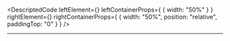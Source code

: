 
<DescriptedCode
  leftElement={<ConceptApiDescLeft />}
  leftContainerProps={
    {
      width: "50%"
    }
  }
  rightElement={<ConceptApiDescRight />}
  rightContainerProps={
    {
      width: "50%",
      position: "relative",
      paddingTop: "0"
    }
  }
/>

---
